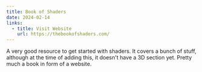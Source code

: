 ```yaml
---
title: Book of Shaders
date: 2024-02-14
links:
  - title: Visit Website
    url: https://thebookofshaders.com/
---
```


A very good resource to get started with shaders. It covers a bunch of stuff, although at the time of adding this, it doesn't have a 3D section yet.
Pretty much a book in form of a website.
